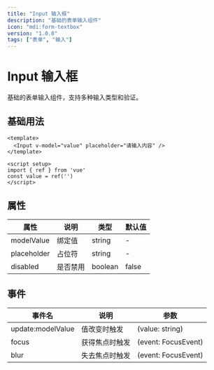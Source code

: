 ```yaml
---
title: "Input 输入框"
description: "基础的表单输入组件"
icon: "mdi:form-textbox"
version: "1.0.0"
tags: ["表单", "输入"]
---
```


# Input 输入框

基础的表单输入组件，支持多种输入类型和验证。

## 基础用法

```vue
<template>
  <Input v-model="value" placeholder="请输入内容" />
</template>

<script setup>
import { ref } from 'vue'
const value = ref('')
</script>
```

## 属性

| 属性 | 说明 | 类型 | 默认值 |
|------|------|------|--------|
| modelValue | 绑定值 | string | - |
| placeholder | 占位符 | string | - |
| disabled | 是否禁用 | boolean | false |

## 事件

| 事件名 | 说明 | 参数 |
|--------|------|------|
| update:modelValue | 值改变时触发 | (value: string) |
| focus | 获得焦点时触发 | (event: FocusEvent) |
| blur | 失去焦点时触发 | (event: FocusEvent) |